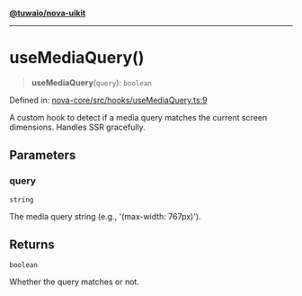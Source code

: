 [**@tuwaio/nova-uikit**](../../../README.md)

***

# useMediaQuery()

> **useMediaQuery**(`query`): `boolean`

Defined in: [nova-core/src/hooks/useMediaQuery.ts:9](https://github.com/TuwaIO/nova-uikit/blob/bb57d95d18f8de8b14211d55bcd6b5765a378a6e/packages/nova-core/src/hooks/useMediaQuery.ts#L9)

A custom hook to detect if a media query matches the current screen dimensions.
Handles SSR gracefully.

## Parameters

### query

`string`

The media query string (e.g., '(max-width: 767px)').

## Returns

`boolean`

Whether the query matches or not.
